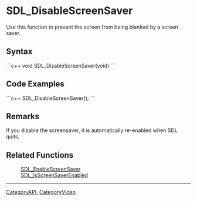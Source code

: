 <!-- pragma section-numbers off -->
<!-- pragma disable-camelcase -->

= SDL_DisableScreenSaver =
Use this function to prevent the screen from being blanked by a screen saver.


== Syntax ==
```c++
void SDL_DisableScreenSaver(void)
```

== Code Examples ==
```c++
SDL_DisableScreenSaver();
```

== Remarks ==
If you disable the screensaver, it is automatically re-enabled when SDL quits.

== Related Functions ==
:[[SDL_EnableScreenSaver]]
:[[SDL_IsScreenSaverEnabled]]

----
[[CategoryAPI]], [[CategoryVideo]]
